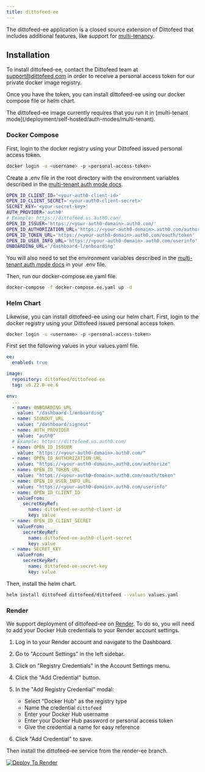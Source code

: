 ```yaml
---
title: dittofeed-ee
---
```


The dittofeed-ee application is a closed source extension of Dittofeed that includes additional features, like support for [multi-tenancy](/deployment/self-hosted/auth-modes/multi-tenant).

## Installation

To install dittofeed-ee, contact the Dittofeed team at [support@dittofeed.com](mailto:support@dittofeed.com) in order to receive a personal access token for our private docker image registry.

Once you have the token, you can install dittofeed-ee using our docker compose file or helm chart.

<Note>
  The dittofeed-ee image currently requires that you run it in [multi-tenant mode](/deployment/self-hosted/auth-modes/multi-tenant).
</Note>

### Docker Compose

First, login to the docker registry using your Dittofeed issued personal access token.

```bash
docker login -u <username> -p <personal-access-token> 
```

Create a .env file in the root directory with the environment variables described in the [multi-tenant auth mode docs](/deployment/self-hosted/auth-modes/multi-tenant).

```bash .env
OPEN_ID_CLIENT_ID='<your-auth0-client-id>'
OPEN_ID_CLIENT_SECRET='<your-auth0-client-secret>'
SECRET_KEY='<your-secret-key>'
AUTH_PROVIDER='auth0'
# Example: https://dittofeed.us.auth0.com/
OPEN_ID_ISSUER='https://<your-auth0-domain>.auth0.com/'
OPEN_ID_AUTHORIZATION_URL='https://<your-auth0-domain>.auth0.com/authorize'
OPEN_ID_TOKEN_URL='https://<your-auth0-domain>.auth0.com/oauth/token'
OPEN_ID_USER_INFO_URL='https://<your-auth0-domain>.auth0.com/userinfo'
ONBOARDING_URL='/dashboard-l/onboarding'
```

You will also need to set the environment variables described in the [multi-tenant auth mode docs](/deployment/self-hosted/auth-modes/multi-tenant) in your .env file.

Then, run our docker-compose.ee.yaml file.

```bash
docker-compose -f docker-compose.ee.yaml up -d
```

### Helm Chart

Likewise, you can install dittofeed-ee using our helm chart. First, login to the docker registry using your Dittofeed issued personal access token.

```bash
docker login -u <username> -p <personal-access-token> 
```

First set the following values in your values.yaml file.


```yaml
ee:
  enabled: true

image:
  repository: dittofeed/dittofeed-ee
  tag: v0.22.0-ee.6

env:
  ...
  - name: ONBOARDING_URL
    value: "/dashboard-l/onboarding"
  - name: SIGNOUT_URL
    value: "/dashboard/signout"
  - name: AUTH_PROVIDER
    value: "auth0"
  # Example: https://dittofeed.us.auth0.com/
  - name: OPEN_ID_ISSUER
    value: "https://<your-auth0-domain>.auth0.com/"
  - name: OPEN_ID_AUTHORIZATION_URL
    value: "https://<your-auth0-domain>.auth0.com/authorize"
  - name: OPEN_ID_TOKEN_URL
    value: "https://<your-auth0-domain>.auth0.com/oauth/token"
  - name: OPEN_ID_USER_INFO_URL
    value: "https://<your-auth0-domain>.auth0.com/userinfo"
  - name: OPEN_ID_CLIENT_ID
    valueFrom:
      secretKeyRef:
        name: dittofeed-ee-auth0-client-id
        key: value
  - name: OPEN_ID_CLIENT_SECRET
    valueFrom:
      secretKeyRef:
        name: dittofeed-ee-auth0-client-secret
        key: value
  - name: SECRET_KEY
    valueFrom:
      secretKeyRef:
        name: dittofeed-ee-secret-key
        key: value
```

Then, install the helm chart.

```bash
helm install dittofeed dittofeed/dittofeed --values values.yaml
```

### Render

We support deployment of dittofeed-ee on [Render](https://render.com). To do so, you will need to add your Docker Hub credentials to your Render account settings.

1. Log in to your Render account and navigate to the Dashboard.

2. Go to "Account Settings" in the left sidebar.

3. Click on "Registry Credentials" in the Account Settings menu.

4. Click the "Add Credential" button.

5. In the "Add Registry Credential" modal:
   - Select "Docker Hub" as the registry type
   - Name the credential `dittofeed`
   - Enter your Docker Hub username
   - Enter your Docker Hub password or personal access token
   - Give the credential a name for easy reference

6. Click "Add Credential" to save.

Then install the dittofeed-ee service from the render-ee branch.

<a href="https://render.com/deploy?repo=https://github.com/dittofeed/dittofeed&branch=render-ee" target="_blank" rel="nofollow">
  <img src="https://render.com/images/deploy-to-render-button.svg" alt="Deploy To Render" />
</a>